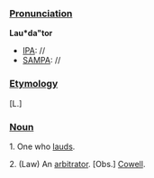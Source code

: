 ===[[Pronunciation]]===

'''Lau*da"tor'''
*[[IPA]]: //
*[[SAMPA]]: //
===[[Etymology]]===

[L.]
===[[Noun]]===

1. One who [[laud]]s.

2. (Law) An [[arbitrator]]. [Obs.] [[Cowell]].